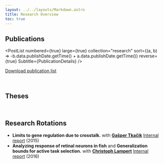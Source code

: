```yaml
---
layout: ../../layouts/Markdown.astro
title: Research Overview
toc: true
---
```



## Publications

<PostList
	numbered={true}
	large={true}
	collection="research"
	sort={(a, b) => -b.data.publishDate.getTime() + a.data.publishDate.getTime()}
	reverse={true}
	Subtitle={PublicationDetails}
/>

[Download publication list](/publications.pdf)

<br />

## Theses

<PostList collection="thesis" />

<br />

## Research Rotations

- **Limits to gene regulation due to crosstalk.**
  with **[Gašper Tkačik](http://gtkacik.pages.ist.ac.at)**
  [Internal report](report_tkacik.pdf) (2015)
- **Analyzing response of retinal neurons in fish** and **Generalization bounds for active task selection.**
  with **[Christoph Lampert](https://cvml.ist.ac.at)**
  [Internal report](report_lampert.pdf) (2016)
